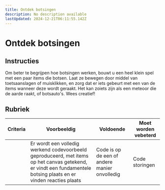 ```yaml
---
title: Ontdek botsingen
description: No description available
lastUpdated: 2024-12-21T06:11:55.142Z
---
```


# Ontdek botsingen

## Instructies

Om beter te begrijpen hoe botsingen werken, bouwt u een heel klein spel met een paar items die botsen. Laat ze bewegen door middel van toetsaanslagen of muisklikken, en zorg dat er iets gebeurt met een van de items wanneer deze wordt geraakt. Het kan zoiets zijn als een meteoor die de aarde raakt, of botsauto's. Wees creatief!

## Rubriek

| Criteria | Voorbeeldig                                                                                                                | Voldoende                       | Moet worden vebeterd |
| -------- | ------------------------------------------------------------------------------------------------------------------------ | ------------------------------ | ----------------- |
|          | Er wordt een volledig werkend codevoorbeeld geproduceerd, met items op het canvas getekend, er vindt een fundamentele botsing plaats en er vinden reacties plaats | Code is op de een of andere manier onvolledig | Code storingen |
